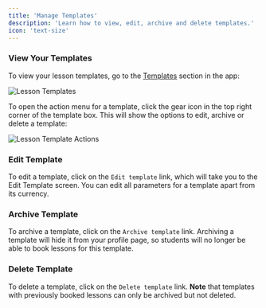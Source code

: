 ```yaml
---
title: 'Manage Templates'
description: 'Learn how to view, edit, archive and delete templates.'
icon: 'text-size'
---
```


### View Your Templates

To view your lesson templates, go to the [Templates](https://platform.tutoros.app/lesson-templates) section in the app:

![Lesson Templates](/images/lesson-templates.png)

To open the action menu for a template, click the gear icon in the top right corner of the template box. This will show the options to edit, archive or delete a template:

![Lesson Template Actions](/images/lesson-template-action.png)

### Edit Template

To edit a template, click on the `Edit template` link, which will take you to the Edit Template screen. You can edit all parameters for a template apart from its currency.

### Archive Template

To archive a template, click on the `Archive template` link. Archiving a template will hide it from your profile page, so students will no longer be able to book lessons for this template.

### Delete Template

To delete a template, click on the `Delete template` link. **Note** that templates with previously booked lessons can only be archived but not deleted.

